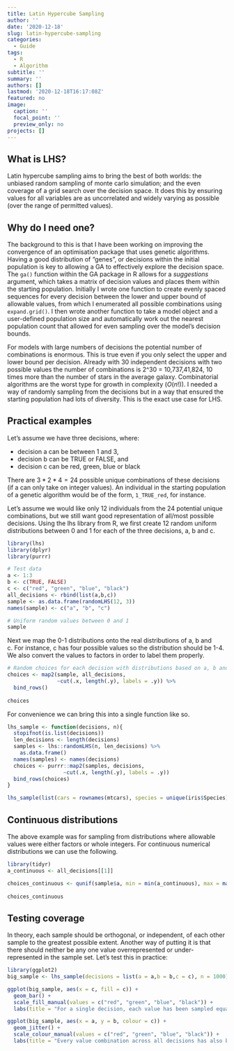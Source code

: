 ```yaml
---
title: Latin Hypercube Sampling
author: ''
date: '2020-12-18'
slug: latin-hypercube-sampling
categories:
  - Guide
tags:
  - R
  - Algorithm
subtitle: ''
summary: ''
authors: []
lastmod: '2020-12-18T16:17:08Z'
featured: no
image:
  caption: ''
  focal_point: ''
  preview_only: no
projects: []
---
```


## What is LHS?
Latin hypercube sampling aims to bring the best of both worlds: the unbiased random sampling of monte carlo simulation; and the even coverage of a grid search over the decision space. It does this by ensuring values for all variables are as uncorrelated and widely varying as possible (over the range of permitted values).

## Why do I need one?
The background to this is that I have been working on improving the convergence of an optimisation package that uses genetic algorithms. Having a good distribution of "genes", or decisions within the initial population is key to allowing a GA to effectively explore the decision space. The `ga()` function within the GA package in R allows for a _suggestions_ argument, which takes a matrix of decision values and places them within the starting population. Initially I wrote one function to create evenly spaced sequences for every decision between the lower and upper bound of allowable values, from which I enumerated all possible combinations using `expand.grid()`. I then wrote another function to take a model object and a user-defined population size and automatically work out the nearest population count that allowed for even sampling over the model's decision bounds.

For models with large numbers of decisions the potential number of combinations is enormous. This is true even if you only select the upper and lower bound per decision. Already with 30 independent decisions with two possible values the number of combinations is 2^30 = 10,737,41,824, 10 times more than the number of stars in the average galaxy. Combinatorial algorithms are the worst type for growth in complexity ($O(n!)$). I needed a way of randomly sampling from the decisions but in a way that ensured the starting population had lots of diversity. This is the exact use case for LHS.

## Practical examples
Let's assume we have three decisions, where:

* decision a can be between 1 and 3,
* decision b can be TRUE or FALSE, and
* decision c can be red, green, blue or black

There are $3 * 2 * 4 = 24$ possible unique combinations of these decisions (if a can only take on integer values). An individual in the starting population of a genetic algorithm would be of the form, `1_TRUE_red`, for instance.

Let's assume we would like only 12 individuals from the 24 potential unique combinations, but we still want good representation of all/most possible decisions. Using the lhs library from R, we first create 12 random uniform distributions between 0 and 1 for each of the three decisions, a, b and c.

```r
library(lhs)
library(dplyr)
library(purrr)

# Test data
a <- 1:3
b <- c(TRUE, FALSE)
c <- c("red", "green", "blue", "black")
all_decisions <- rbind(list(a,b,c))
sample <- as.data.frame(randomLHS(12, 3))
names(sample) <- c("a", "b", "c")

# Uniform random values between 0 and 1
sample
```

Next we map the 0-1 distributions onto the real distributions of a, b and c. For instance, c has four possible values so the distribution should be 1-4. We also convert the values to factors in order to label them properly.

```r
# Random choices for each decision with distributions based on a, b and c
choices <- map2(sample, all_decisions,
                ~cut(.x, length(.y), labels = .y)) %>%
  bind_rows()
  
choices
```

For convenience we can bring this into a single function like so.
```r
lhs_sample <- function(decisions, n){
  stopifnot(is.list(decisions))
  len_decisions <- length(decisions)
  samples <- lhs::randomLHS(n, len_decisions) %>%
    as.data.frame()
  names(samples) <- names(decisions)
  choices <- purrr::map2(samples, decisions,
                  ~cut(.x, length(.y), labels = .y))
  bind_rows(choices)
}

lhs_sample(list(cars = rownames(mtcars), species = unique(iris$Species), letter = LETTERS[24:26]), n = 10)
```

## Continuous distributions
The above example was for sampling from distributions where allowable values were either factors or whole integers. For continuous numerical distributions we can use the following.

```r
library(tidyr)
a_continuous <- all_decisions[[1]]

choices_continuous <- qunif(sample$a, min = min(a_continuous), max = max(a_continuous))
  
choices_continuous

```

## Testing coverage
In theory, each sample should be orthogonal, or independent, of each other sample to the greatest possible extent. Another way of putting it is that there should neither be any one value overrepresented or under-represented in the sample set. Let's test this in practice:

```r
library(ggplot2)
big_sample <- lhs_sample(decisions = list(a = a,b = b,c = c), n = 1000)

ggplot(big_sample, aes(x = c, fill = c)) +
  geom_bar() +
  scale_fill_manual(values = c("red", "green", "blue", "black")) +
  labs(title = "For a single decision, each value has been sampled equally")

ggplot(big_sample, aes(x = a, y = b, colour = c)) +
  geom_jitter() +
  scale_colour_manual(values = c("red", "green", "blue", "black")) +
  labs(title = "Every value combination across all decisions has also been sampled equally")

```
